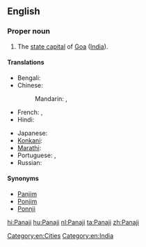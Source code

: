 ==English==
{{wikipedia}}

===Proper noun===
{{en-proper noun}}

# The [[state capital]] of [[Goa]] ([[India]]).

====Translations====
{{trans-top|capital of Goa, India}}
* Bengali: {{t-|bn|পানাজি|sc=Beng}}
* Chinese:
*: Mandarin: {{t|cmn|帕納吉|sc=Hani}},  {{t|cmn|帕纳吉|tr=Pànàjí|sc=Hani}}
* French: {{t-|fr|Panaji|m}},  {{t-|fr|Panjim|m}}
* Hindi: {{t+|hi|पणजी|tr=paṇajī|xs=Hindi}}
{{trans-mid}}
* Japanese: {{t-|ja|パナジ|tr=Panaji}}
* [[Konkani]]: {{tø|kok|पणजी}}
* [[Marathi]]: {{t-|mr|पणजी|sc=Deva|xs=Marathi}}
* Portuguese: {{t-|pt|Pangim|m}},  {{t-|pt|Panaji|m}}
* Russian: {{t-|ru|Панаджи|m|tr=Panadži}}
{{trans-bottom}}

====Synonyms====
* [[Panjim]]
* [[Ponjim]]
* [[Ponnji]]

[[Category:en:Cities]]
[[Category:en:India]]

[[hi:Panaji]]
[[hu:Panaji]]
[[nl:Panaji]]
[[ta:Panaji]]
[[zh:Panaji]]